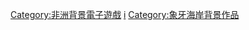 [[Category:非洲背景電子遊戲|Category:非洲背景電子遊戲]]
[[Category:各国背景电子游戏|i]]
[[Category:象牙海岸背景作品|Category:象牙海岸背景作品]]